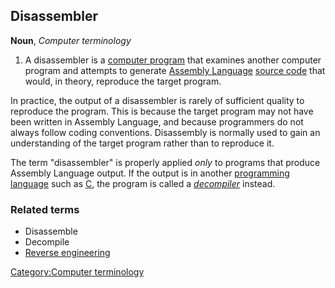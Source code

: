 ==Disassembler==

'''Noun''', ''Computer terminology''

#A disassembler is a [[computer program]] that examines another computer program and attempts to generate [[Assembly Language]] [[source code]] that would, in theory, reproduce the target program.

In practice, the output of a disassembler is rarely of sufficient quality to reproduce the program. This is because the target program may not have been written in Assembly Language, and because programmers do not always follow coding conventions. Disassembly is normally used to gain an understanding of the target program rather than to reproduce it.

The term "disassembler" is properly applied ''only'' to programs that produce Assembly Language output. If the output is in another [[programming language]] such as [[C]], the program is called a ''[[decompiler]]'' instead.

===Related terms===
*Disassemble
*Decompile
*[[Reverse engineering]]

[[Category:Computer terminology]]
